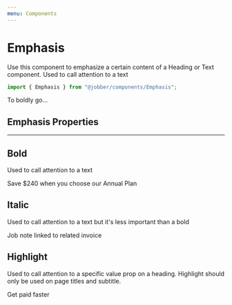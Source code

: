 ```yaml
---
menu: Components
---
```



# Emphasis

<ComponentStatus stage="ready" responsive="yes" accessible="yes" />

Use this component to emphasize a certain content of a Heading or Text
component. Used to call attention to a text

```ts
import { Emphasis } from "@jobber/components/Emphasis";
```

<Playground>
  <Text>
    To <Emphasis variation="bold">boldly</Emphasis> go…
  </Text>
</Playground>

## Emphasis Properties

<Props of={Emphasis} />

---

## Bold

Used to call attention to a text

<Playground>
  <Text>
    <Emphasis variation="bold">Save $240</Emphasis> when you choose our Annual
    Plan
  </Text>
</Playground>

## Italic

Used to call attention to a text but it's less important than a bold

<Playground>
  <Text variation="subdued">
    <Emphasis variation="italic">Job note linked to related invoice</Emphasis>
  </Text>
</Playground>

## Highlight

Used to call attention to a specific value prop on a heading. Highlight should
only be used on page titles and subtitle.

<Playground>
  <Heading level={1}>
    Get paid <Emphasis variation="highlight">faster</Emphasis>
  </Heading>
</Playground>
